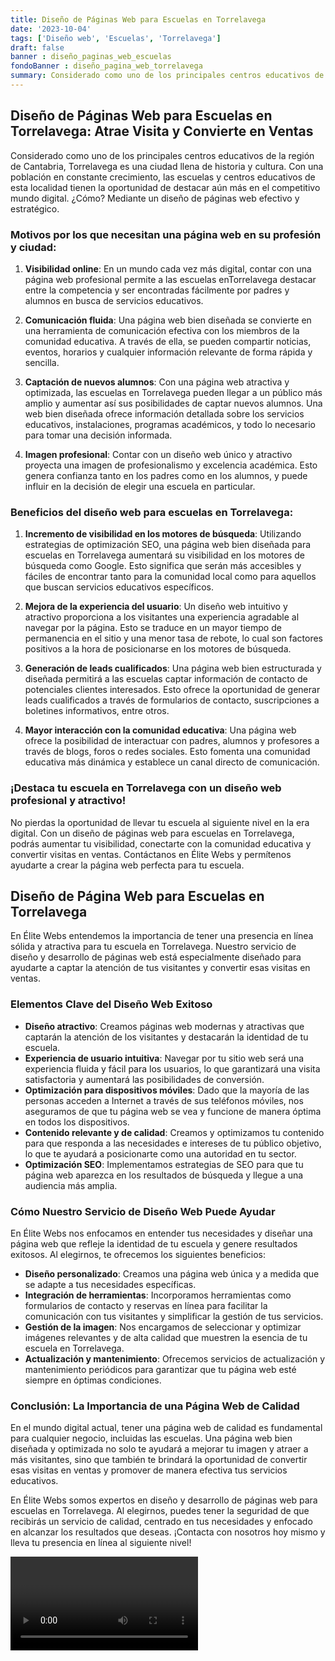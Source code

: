 ```yaml
---
title: Diseño de Páginas Web para Escuelas en Torrelavega
date: '2023-10-04'
tags: ['Diseño web', 'Escuelas', 'Torrelavega']
draft: false
banner : diseño_paginas_web_escuelas
fondoBanner : diseño_pagina_web_torrelavega
summary: Considerado como uno de los principales centros educativos de la región de Cantabria, Torrelavega es una ciudad llena de historia y cultura. Con una población en constante crecimiento, las escuelas y centros educativos de esta localidad tienen la oportunidad de destacar aún más en el competitivo mundo digital. ¿Cómo? Mediante un diseño de páginas web efectivo y estratégico.
---
```


## Diseño de Páginas Web para Escuelas en Torrelavega: Atrae Visita y Convierte en Ventas

Considerado como uno de los principales centros educativos de la región de Cantabria, Torrelavega es una ciudad llena de historia y cultura. Con una población en constante crecimiento, las escuelas y centros educativos de esta localidad tienen la oportunidad de destacar aún más en el competitivo mundo digital. ¿Cómo? Mediante un diseño de páginas web efectivo y estratégico.

### Motivos por los que necesitan una página web en su profesión y ciudad:

1. **Visibilidad online**: En un mundo cada vez más digital, contar con una página web profesional permite a las escuelas enTorrelavega destacar entre la competencia y ser encontradas fácilmente por padres y alumnos en busca de servicios educativos.

2. **Comunicación fluida**: Una página web bien diseñada se convierte en una herramienta de comunicación efectiva con los miembros de la comunidad educativa. A través de ella, se pueden compartir noticias, eventos, horarios y cualquier información relevante de forma rápida y sencilla.

3. **Captación de nuevos alumnos**: Con una página web atractiva y optimizada, las escuelas en Torrelavega pueden llegar a un público más amplio y aumentar así sus posibilidades de captar nuevos alumnos. Una web bien diseñada ofrece información detallada sobre los servicios educativos, instalaciones, programas académicos, y todo lo necesario para tomar una decisión informada.

4. **Imagen profesional**: Contar con un diseño web único y atractivo proyecta una imagen de profesionalismo y excelencia académica. Esto genera confianza tanto en los padres como en los alumnos, y puede influir en la decisión de elegir una escuela en particular.

### Beneficios del diseño web para escuelas en Torrelavega:

1. **Incremento de visibilidad en los motores de búsqueda**: Utilizando estrategias de optimización SEO, una página web bien diseñada para escuelas en Torrelavega aumentará su visibilidad en los motores de búsqueda como Google. Esto significa que serán más accesibles y fáciles de encontrar tanto para la comunidad local como para aquellos que buscan servicios educativos específicos.

2. **Mejora de la experiencia del usuario**: Un diseño web intuitivo y atractivo proporciona a los visitantes una experiencia agradable al navegar por la página. Esto se traduce en un mayor tiempo de permanencia en el sitio y una menor tasa de rebote, lo cual son factores positivos a la hora de posicionarse en los motores de búsqueda.

3. **Generación de leads cualificados**: Una página web bien estructurada y diseñada permitirá a las escuelas captar información de contacto de potenciales clientes interesados. Esto ofrece la oportunidad de generar leads cualificados a través de formularios de contacto, suscripciones a boletines informativos, entre otros.

4. **Mayor interacción con la comunidad educativa**: Una página web ofrece la posibilidad de interactuar con padres, alumnos y profesores a través de blogs, foros o redes sociales. Esto fomenta una comunidad educativa más dinámica y establece un canal directo de comunicación.

### ¡Destaca tu escuela en Torrelavega con un diseño web profesional y atractivo!

No pierdas la oportunidad de llevar tu escuela al siguiente nivel en la era digital. Con un diseño de páginas web para escuelas en Torrelavega, podrás aumentar tu visibilidad, conectarte con la comunidad educativa y convertir visitas en ventas. Contáctanos en Élite Webs y permítenos ayudarte a crear la página web perfecta para tu escuela.

<GifSeo />

<Cta />

## Diseño de Página Web para Escuelas en Torrelavega

En Élite Webs entendemos la importancia de tener una presencia en línea sólida y atractiva para tu escuela en Torrelavega. Nuestro servicio de diseño y desarrollo de páginas web está especialmente diseñado para ayudarte a captar la atención de tus visitantes y convertir esas visitas en ventas.

### Elementos Clave del Diseño Web Exitoso
- **Diseño atractivo**: Creamos páginas web modernas y atractivas que captarán la atención de los visitantes y destacarán la identidad de tu escuela.
- **Experiencia de usuario intuitiva**: Navegar por tu sitio web será una experiencia fluida y fácil para los usuarios, lo que garantizará una visita satisfactoria y aumentará las posibilidades de conversión.
- **Optimización para dispositivos móviles**: Dado que la mayoría de las personas acceden a Internet a través de sus teléfonos móviles, nos aseguramos de que tu página web se vea y funcione de manera óptima en todos los dispositivos.
- **Contenido relevante y de calidad**: Creamos y optimizamos tu contenido para que responda a las necesidades e intereses de tu público objetivo, lo que te ayudará a posicionarte como una autoridad en tu sector.
- **Optimización SEO**: Implementamos estrategias de SEO para que tu página web aparezca en los resultados de búsqueda y llegue a una audiencia más amplia.

### Cómo Nuestro Servicio de Diseño Web Puede Ayudar

En Élite Webs nos enfocamos en entender tus necesidades y diseñar una página web que refleje la identidad de tu escuela y genere resultados exitosos. Al elegirnos, te ofrecemos los siguientes beneficios:

- **Diseño personalizado**: Creamos una página web única y a medida que se adapte a tus necesidades específicas.
- **Integración de herramientas**: Incorporamos herramientas como formularios de contacto y reservas en línea para facilitar la comunicación con tus visitantes y simplificar la gestión de tus servicios.
- **Gestión de la imagen**: Nos encargamos de seleccionar y optimizar imágenes relevantes y de alta calidad que muestren la esencia de tu escuela en Torrelavega.
- **Actualización y mantenimiento**: Ofrecemos servicios de actualización y mantenimiento periódicos para garantizar que tu página web esté siempre en óptimas condiciones.

### Conclusión: La Importancia de una Página Web de Calidad

En el mundo digital actual, tener una página web de calidad es fundamental para cualquier negocio, incluidas las escuelas. Una página web bien diseñada y optimizada no solo te ayudará a mejorar tu imagen y atraer a más visitantes, sino que también te brindará la oportunidad de convertir esas visitas en ventas y promover de manera efectiva tus servicios educativos.

En Élite Webs somos expertos en diseño y desarrollo de páginas web para escuelas en Torrelavega. Al elegirnos, puedes tener la seguridad de que recibirás un servicio de calidad, centrado en tus necesidades y enfocado en alcanzar los resultados que deseas. ¡Contacta con nosotros hoy mismo y lleva tu presencia en línea al siguiente nivel!

<Video />

<CtaBot job='Escuelas' city='Torrelavega'/>

<Gmaps query='Torrelavega+españa+maps' />